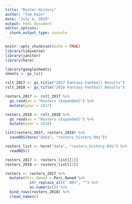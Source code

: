 ```yaml
---
title: "Roster History"
author: "Tom Kain"
date: "July 4, 2019"
output: html_document
editor_options: 
  chunk_output_type: console
---
```


```r
knitr::opts_chunk$set(echo = TRUE)
library(tidyverse)
library(janitor)
library(here)
```

```r
library(googlesheets)
sheets <- gs_ls()

rslt_2017 <- gs_title("2017 Fantasy Football Results")
rslt_2018 <- gs_title("2018 Fantasy Football Results")

rosters_2017 <- rslt_2017 %>% 
  gs_read(ws = "Rosters (Expanded)") %>% 
  mutate(year = 2017)

rosters_2018 <- rslt_2018 %>% 
  gs_read(ws = "Rosters (Expanded)") %>% 
  mutate(year = 2018)

list(rosters_2017, rosters_2018) %>% 
  saveRDS(here("data", "rosters_history.Rds"))
```

```r
rosters_list <- here("data", "rosters_history.Rds") %>% 
  readRDS()

rosters_2017 <- rosters_list[[1]]
rosters_2018 <- rosters_list[[2]]

rosters <- rosters_2017 %>% 
  mutate(Perc_Owned = Perc_Owned %>% 
           str_replace_all(".00%", "") %>% 
           as.numeric()) %>% 
  bind_rows(rosters_2018) %>% 
  clean_names()
```